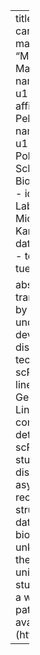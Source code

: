 ---
title: "Computational inference reveals cancer lineages and identifies early markers of tumor invasion"
author: "Marcel Tarbier"
authors:
  - name: Marcel Tarbier
    affiliations:
      - ref: u2
  - name: Almut S. Eisele
    affiliations:
      - ref: u1
  - name: Alexia A. Dormann
    affiliations:
      - ref: u1
  - name: Vicent Pelechano
    affiliations:
      - ref: u2
  - name: David M. Suter
    affiliations:
      - ref: u1
affiliations:
  - id: u1
    name: Ecole Polytechnique Fédérale de Lausanne, School of Life Sciences, Institute of Bioengineering; Lausanne, Switzerland
  - id: u2
    name: Science for Life Laboratory, Department of Microbiology, Tumor and Cell Biology, Karolinska Institute; Solna, Sweden
date: 2024-11-05T16:30
categories:
  - tools and software 2 session
  - tuesday

abstract: "Assigning single cell transcriptomes to cellular lineage trees by lineage tracing has transformed our understanding of differentiation during development, regeneration, and disease. However, lineage tracing is technically demanding and most scRNA-seq datasets are devoid of lineage information. Here we introduce Gene Expression Memory-based Lineage Inference (GEMLI), a computational tool allowing to robustly determine cell lineages solely from scRNA-seq datasets. GEMLI allows to study heritable gene expression, to discriminate symmetric and asymmetric cell fate decisions and to reconstruct individual multicellular structures from pooled scRNA-seq datasets. In human breast cancer biopsies, GEMLI revealed previously unknown gene expression changes at the onset of cancer invasiveness. The universal applicability of GEMLI allows studying the role of cell lineage trees in a wide range of physiological and pathological contexts. GEMLI is available as an R package on GitHub (https://github.com/UPSUTER/GEMLI)."
---